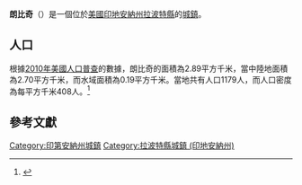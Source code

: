 {{noteTA
|G1=USState
|G2=地名
|G3=Unit
}}
{{Infobox settlement
|name            = 朗比奇
|native_name = Long Beach
|settlement_type          = [[鎮|城鎮]]
|image_skyline            = LaPorte County Indiana Incorporated and Unincorporated areas Long Beach Highlighted 1844784.svg
|imagesize                = 250px
|image_map                = 
|mapsize                  = 
|subdivision_type         = [[世界政區索引|國家]]
|subdivision_type1        = [[美国州份|州份]]
|subdivision_type2        = [[印地安納州行政區劃|縣]]
|subdivision_name         = [[美国|美国]]
|subdivision_name1        = [[印地安納州|印地安納州]]
|subdivision_name2        = [[拉波特縣_(印地安納州)|拉波特縣]]
|elevation_ft             = 633
|elevation_m              = 193
|timezone                 = [[北美东部时区|CST]]
|area_total_km2           = 2.89
|area_land_km2            = 2.70
|area_water_km2           = 0.19
|area_total_sq_mi         = 
|area_land_sq_mi          = 
|area_water_sq_mi         = 
|population_as_of         = [[2010年美國人口普查|2010]]
|population_footnotes     = 
|population_total         = 1179
|population_density_km2   = auto
|population_density_sq_mi = auto
|utc_offset               = -5
|coordinates              = {{coord|41|44|44|N|86|51|05|W|display=inline,title}}
| coor_pinpoint           = 
| coordinates_footnotes   = 
|timezone_DST             = EDT
|utc_offset_DST           = -4
|postal_code_type         = [[美國郵區編號|郵區編號]]
|postal_code              = 46360
|area_code                = {{link-en|电话区号317|Area code 317|317}}
|blank_name = [[地名信息系统|GNIS ID]]
|blank_info = 438243<ref name="GNIS">{{cite gnis|438243|Long Beach}}</ref>
}}
'''朗比奇'''（{{lang-en|Long Beach}}）是一個位於[[美國|美國]][[印地安納州|印地安納州]][[拉波特縣_(印地安納州)|拉波特縣]]的[[鎮|城鎮]]。

== 人口 ==
根據[[2010年美國人口普查|2010年美國人口普查]]的數據，朗比奇的面積為2.89平方千米，當中陸地面積為2.70平方千米，而水域面積為0.19平方千米。當地共有人口1179人，而人口密度為每平方千米408人。<ref name="GR8">{{cite web|url=http://factfinder2.census.gov|publisher=[[美国人口调查局|美国人口调查局]]|accessdate=2011-05-14|title=American FactFinder|archive-date=2013-09-11|archive-url=https://web.archive.org/web/20130911234518/http://factfinder2.census.gov/|dead-url=no}}</ref>

== 參考文獻 ==
{{reflist}}
{{拉波特縣 (印地安納州)}}
{{Indiana-geo-stub}}
{{DEFAULTSORT:Long Beach, Indiana}}
[[Category:印第安納州城鎮|Category:印第安納州城鎮]]
[[Category:拉波特縣城鎮_(印地安納州)|Category:拉波特縣城鎮 (印地安納州)]]